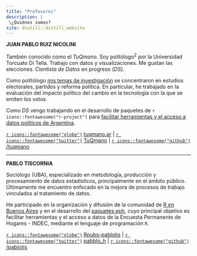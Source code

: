 ```yaml
---
title: "Profesores"
description: |
 \¿Quiénes somos? 
site: distill::distill_website
---
```


**JUAN PABLO RUIZ NICOLINI**

También conocido como el _TuQmano._ Soy politólogo$^2$ por la Universidad Torcuato Di Tella. Trabajo con datos y visualizaciones. Me gustan las elecciones. *Cientista de Datos* en progreso (*DS*).

Como politólogo [mis temas de investigación](https://www.researchgate.net/profile/Juan-Ruiz-Nicolini) se concentraron en estudios electorales, partidos y reforma política. En particular, he trabajado en la evaluación del impacto político del cambio en la tecnología con la que se emiten los votos.



Como *DS* vengo trabajando en el desarrollo de paquetes de `r icons::fontawesome("r-project")` para [facilitar herramientas y el acceso a datos políticos de Argentina](https://github.com/politicaargentina/).

[`r icons::fontawesome("globe")`](https://www.tuqmano.com/) [tuqmano.ar](https://www.tuqmano.com/) | [`r icons::fontawesome("twitter")`](https://twitter.com/TuQmano) [TuQmano](https://twitter.com/TuQmano) | [`r icons::fontawesome("github")`](https://github.com/tuqmano) [/tuqmano](https://github.com/tuqmano)

------------------------------------------------------------------------

**PABLO TISCORNIA**


Sociólogo (UBA), especializado en metodología, producción y procesamiento de datos estadísticos, principalmente en el ámbito público. Últimamente me encuentro enfocado en la mejora de procesos de trabajo vinculados al tratamiento de datos.

He participado en la organización y difusión de la comunidad de [R en Buenos Aires](https://renbaires.github.io/) y en el desarrollo del [paquetes eph](https://holatam.github.io/eph/), cuyo principal objetivo es facilitar herramientas y el acceso a datos de la Encuesta Permanente de Hogares - INDEC, mediante el lenguaje de programación `R`.

[`r icons::fontawesome("globe")`](https://rpubs.com/pablotisco) [Rpubs-pablotis](https://rpubs.com/pablotisco) | [`r icons::fontawesome("twitter")`](https://twitter.com/pabblo_h) [pabblo_h](https://twitter.com/pabblo_h) | [`r icons::fontawesome("github")`](https://github.com/pablotis) [/pablotis](https://github.com/pablotis)